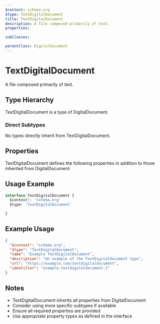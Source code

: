 ```yaml
---
$context: schema.org
$type: TextDigitalDocument
title: TextDigitalDocument
description: A file composed primarily of text.
properties:

subClasses:

parentClass: DigitalDocument
---
```


# TextDigitalDocument

A file composed primarily of text.

## Type Hierarchy

TextDigitalDocument is a type of DigitalDocument.

### Direct Subtypes

No types directly inherit from TextDigitalDocument.

## Properties

TextDigitalDocument defines the following properties in addition to those inherited from DigitalDocument:



## Usage Example

```typescript
interface TextDigitalDocument {
  $context?: 'schema.org'
  $type: 'TextDigitalDocument'

}
```

## Example Usage

```json
{
  "$context": "schema.org",
  "$type": "TextDigitalDocument",
  "name": "Example TextDigitalDocument",
  "description": "An example of the TextDigitalDocument type",
  "url": "https://example.com/textdigitaldocument",
  "identifier": "example-textdigitaldocument-1"
}
```

## Notes

- TextDigitalDocument inherits all properties from DigitalDocument
- Consider using more specific subtypes if available
- Ensure all required properties are provided
- Use appropriate property types as defined in the interface
